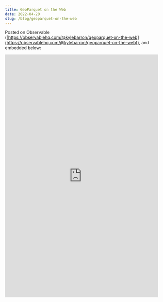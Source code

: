 ```yaml
---
title: GeoParquet on the Web
date: 2022-04-20
slug: /blog/geoparquet-on-the-web
---
```


Posted on Observable ([https://observablehq.com/@kylebarron/geoparquet-on-the-web](https://observablehq.com/@kylebarron/geoparquet-on-the-web)), and embedded below:

<iframe
  width="100%"
  height="800"
  frameborder="0"
  allowtransparency="true"
  style={{background: "#FFFFFF"}}
  src="https://observablehq.com/embed/@kylebarron/geoparquet-on-the-web?cell=*"
></iframe>

